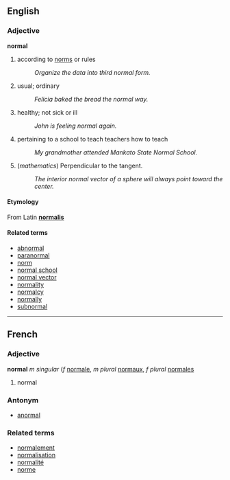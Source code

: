 ==English==
===Adjective===
'''normal'''

# according to [[norm]]s or rules
#: ''Organize the data into third normal form.''
# usual; ordinary
#: ''Felicia baked the bread the normal way.''
# healthy; not sick or ill
#: ''John is feeling normal again.''
# pertaining to a school to teach teachers how to teach
#: ''My grandmother attended Mankato State Normal School.''
# (''mathematics'') Perpendicular to the tangent.
#: ''The interior normal vector of a sphere will always point toward the center.''

====Etymology====
From Latin '''[[normalis]]'''

====Related terms====
*[[abnormal]]
*[[paranormal]]
*[[norm]]
*[[normal school]]
*[[normal vector]]
*[[normality]]
*[[normalcy]]
*[[normally]]
*[[subnormal]]

----

==French==
===Adjective===
'''normal''' ''m singular'' (''f'' [[normale]], ''m plural'' [[normaux]], ''f plural'' [[normales]]

# normal

===Antonym===
*[[anormal]]

===Related terms===
*[[normalement]]
*[[normalisation]]
*[[normalité]]
*[[norme]]